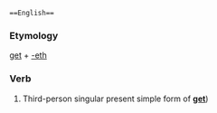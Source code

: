  ==English==

===Etymology===
[[get]] + [[-eth]]

===Verb===
{{infl|en|verb form}}

# {{archaic}} Third-person singular present simple form of '''[[get]]''')
